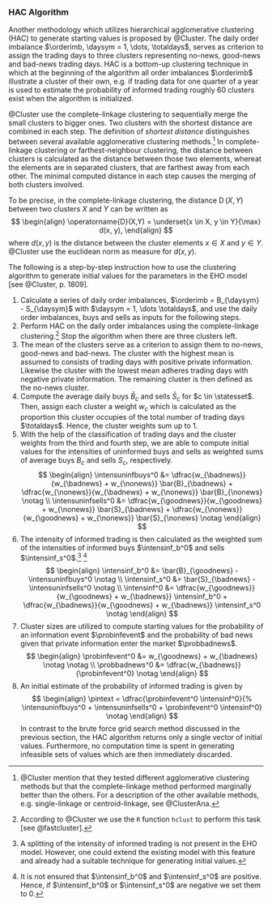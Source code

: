 ### HAC Algorithm

Another methodology which utilizes hierarchical agglomerative clustering (HAC)
to generate starting values 
is proposed by @Cluster.
The daily order imbalance $\orderimb, \daysym = 1, \dots, \totaldays$, serves as criterion to assign the trading days
to three clusters representing no-news, good-news and bad-news trading days.
HAC is a bottom-up clustering technique in which at the beginning of the algorithm
all order imbalances $\orderimb$ illustrate a cluster of their own,
e.g. if trading data for one quarter of a year is used to estimate the probability of informed trading
roughly 60 clusters exist when the algorithm is initialized.

@Cluster use the complete-linkage clustering to sequentially merge
the small clusters to bigger ones.
Two clusters with the shortest distance are combined in each step.
The definition of *shortest distance* distinguishes between
several available agglomerative clustering methods.^[
@Cluster mention that they tested different agglomerative clustering methods
but that the complete-linkage method performed marginally better than the others.
For a description of the other available methods, e.g. single-linkage or centroid-linkage,
see @ClusterAna.]
In complete-linkage clustering or farthest-neighbour clustering,
the distance between clusters is calculated as the distance between those two elements,
whereat the elements are in separated clusters, that are farthest away from each other.
The minimal computed distance in each step causes the merging of both clusters involved.

To be precise, in the complete-linkage clustering,
the distance $\operatorname{D}(X, Y)$ between two clusters $X$ and $Y$ can be written as
$$
\begin{align}
\operatorname{D}(X,Y) = \underset{x \in X, y \in Y}{\max} d(x, y),
\end{align}
$$
where $d(x, y)$ is the distance between the cluster elements $x \in X$ and $y \in Y$.
@Cluster use the euclidean norm as measure for $d(x,y)$.

The following is a step-by-step instruction how to use the
clustering algorithm to generate initial values for the parameters
in the EHO model [see @Cluster, p. 1809].


1. Calculate a series of daily order imbalances,
   $\orderimb = B_{\daysym} - S_{\daysym}$ with $\daysym = 1, \dots \totaldays$,
   and use the daily order imbalances, buys and sells as inputs for the following
   steps.
2. Perform HAC on the daily order imbalances using the complete-linkage clustering.^[
   According to @Cluster we use the `R` function `hclust` to perform this task [see @fastcluster].]
   Stop the algorithm when there are three clusters left.
3. The mean of the clusters serve as a criterion to assign them to no-news, good-news and bad-news.
   The cluster with the highest mean is assumed to consists of trading days with positive
   private information.
   Likewise the cluster with the lowest mean adheres trading days with negative private information.
   The remaining cluster is then defined as the no-news cluster.
4. Compute the average daily buys $\bar{B}_c$ and sells $\bar{S}_c$ for $c \in \statesset$.
   Then, assign each cluster a weight $w_c$ which is calculated as the proportion this cluster
   occupies of the total number of trading days $\totaldays$.
   Hence, the cluster weights sum up to 1.
5. With the help of the classification of trading days and the cluster weights from the third and fourth step,
   we are able to compute initial values for the intensities of uninformed buys and sells as
   weighted sums of average buys $B_c$ and sells $S_c$, respectively.
$$
      \begin{align}
      \intensuninfbuys^0 &= \dfrac{w_{\badnews}}{w_{\badnews} + w_{\nonews}} \bar{B}_{\badnews} +
                            \dfrac{w_{\nonews}}{w_{\badnews} + w_{\nonews}} \bar{B}_{\nonews} \notag \\
      \intensuninfsells^0 &= \dfrac{w_{\goodnews}}{w_{\goodnews} + w_{\nonews}} \bar{S}_{\badnews} +
                            \dfrac{w_{\nonews}}{w_{\goodnews} + w_{\nonews}} \bar{S}_{\nonews} \notag
      \end{align}
$$
6. The intensity of informed trading is then calculated as the weighted sum of the intensities of
   informed buys $\intensinf_b^0$ and sells $\intensinf_s^0$.^[
   A splitting of the intensity of informed trading is not present in the EHO model.
   However, one could extend the existing model with this feature and already had a suitable
   technique for generating initial values.] ^[
   It is not ensured that $\intensinf_b^0$ and $\intensinf_s^0$ are positive.
   Hence, if $\intensinf_b^0$ or $\intensinf_s^0$ are negative we set them to 0.]
$$
      \begin{align}
        \intensinf_b^0 &= \bar{B}_{\goodnews} - \intensuninfbuys^0 \notag \\
        \intensinf_s^0 &= \bar{S}_{\badnews} - \intensuninfsells^0 \notag \\
        \intensinf^0 &= \dfrac{w_{\goodnews}}{w_{\goodnews} + w_{\badnews}} \intensinf_b^0 +
                        \dfrac{w_{\badnews}}{w_{\goodnews} + w_{\badnews}} \intensinf_s^0 \notag
      \end{align}
$$
7. Cluster sizes are utilized to compute starting values for the probability of an information event $\probinfevent$
   and the probability of bad news given that private information enter the market $\probbadnews$.
$$
      \begin{align}
        \probinfevent^0 &= w_{\goodnews} + w_{\badnews} \notag \notag \\
        \probbadnews^0 &= \dfrac{w_{\badnews}}{\probinfevent^0} \notag
      \end{align}
$$
8. An initial estimate of the probability of informed trading is given by
$$
  \begin{align}
      \pintext = \dfrac{\probinfevent^0 \intensinf^0}{%
                        \intensuninfbuys^0 + \intensuninfsells^0 + \probinfevent^0 \intensinf^0} \notag
      \end{align}
$$
In contrast to the brute force grid search method discussed in the previous section,
the HAC algorithm returns only a single vector of initial values.
Furthermore, no computation time is spent in generating infeasible sets of values which are then
immediately discarded.
